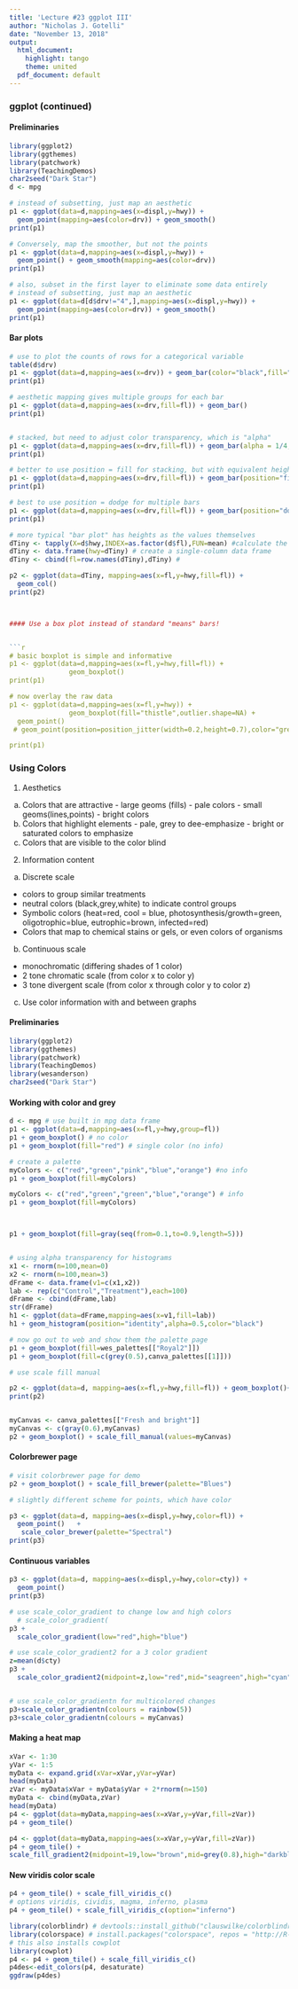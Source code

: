 ```yaml
---
title: 'Lecture #23 ggplot III'
author: "Nicholas J. Gotelli"
date: "November 13, 2018"
output:
  html_document:
    highlight: tango
    theme: united
  pdf_document: default
---
```

### ggplot (continued)

#### Preliminaries
```r
library(ggplot2)
library(ggthemes)
library(patchwork)
library(TeachingDemos)
char2seed("Dark Star")
d <- mpg

# instead of subsetting, just map an aesthetic
p1 <- ggplot(data=d,mapping=aes(x=displ,y=hwy)) +
  geom_point(mapping=aes(color=drv)) + geom_smooth()
print(p1)

# Conversely, map the smoother, but not the points
p1 <- ggplot(data=d,mapping=aes(x=displ,y=hwy)) +
  geom_point() + geom_smooth(mapping=aes(color=drv))
print(p1)

# also, subset in the first layer to eliminate some data entirely
# instead of subsetting, just map an aesthetic
p1 <- ggplot(data=d[d$drv!="4",],mapping=aes(x=displ,y=hwy)) +
  geom_point(mapping=aes(color=drv)) + geom_smooth()
print(p1)

```


#### Bar plots
```r
# use to plot the counts of rows for a categorical variable
table(d$drv)
p1 <- ggplot(data=d,mapping=aes(x=drv)) + geom_bar(color="black",fill="goldenrod")
print(p1)

# aesthetic mapping gives multiple groups for each bar
p1 <- ggplot(data=d,mapping=aes(x=drv,fill=fl)) + geom_bar()
print(p1)


# stacked, but need to adjust color transparency, which is "alpha"
p1 <- ggplot(data=d,mapping=aes(x=drv,fill=fl)) + geom_bar(alpha = 1/4, position="identity")
print(p1)

# better to use position = fill for stacking, but with equivalent height
p1 <- ggplot(data=d,mapping=aes(x=drv,fill=fl)) + geom_bar(position="fill")
print(p1)

# best to use position = dodge for multiple bars
p1 <- ggplot(data=d,mapping=aes(x=drv,fill=fl)) + geom_bar(position="dodge",color="black",size=1)
print(p1)

# more typical "bar plot" has heights as the values themselves
dTiny <- tapply(X=d$hwy,INDEX=as.factor(d$fl),FUN=mean) #calculate the means
dTiny <- data.frame(hwy=dTiny) # create a single-column data frame
dTiny <- cbind(fl=row.names(dTiny),dTiny) # 

p2 <- ggplot(data=dTiny, mapping=aes(x=fl,y=hwy,fill=fl)) +
  geom_col()
print(p2)



#### Use a box plot instead of standard "means" bars!


```r
# basic boxplot is simple and informative
p1 <- ggplot(data=d,mapping=aes(x=fl,y=hwy,fill=fl)) +
               geom_boxplot()
print(p1)

# now overlay the raw data
p1 <- ggplot(data=d,mapping=aes(x=fl,y=hwy)) +
               geom_boxplot(fill="thistle",outlier.shape=NA) + 
  geom_point()
 # geom_point(position=position_jitter(width=0.2,height=0.7),color="grey60")

print(p1)
```
### Using Colors

1. Aesthetics
  a. Colors that are attractive
    - large geoms (fills) - pale colors
    - small geoms(lines,points) - bright colors
  b. Colors that highlight elements
    - pale, grey to dee-emphasize
    - bright or saturated colors to emphasize
  c. Colors that are visible to the color blind

2. Information content
  a. Discrete scale
   - colors to group similar treatments
   - neutral colors (black,grey,white) to indicate control groups
   - Symbolic colors (heat=red, cool = blue, photosynthesis/growth=green, oligotrophic=blue, eutrophic=brown, infected=red)
   - Colors that map to chemical stains or gels, or even colors of organisms
 b. Continuous scale
  - monochromatic (differing shades of 1 color)
  - 2 tone chromatic scale (from color x to color y)
  - 3 tone divergent scale (from color x through color y to color z)
 c. Use color information with and between graphs
    



#### Preliminaries

```r
library(ggplot2)
library(ggthemes)
library(patchwork)
library(TeachingDemos)
library(wesanderson)
char2seed("Dark Star")
```
#### Working with color and grey

```r
d <- mpg # use built in mpg data frame
p1 <- ggplot(data=d,mapping=aes(x=fl,y=hwy,group=fl))
p1 + geom_boxplot() # no color
p1 + geom_boxplot(fill="red") # single color (no info)

# create a palette
myColors <- c("red","green","pink","blue","orange") #no info
p1 + geom_boxplot(fill=myColors)

myColors <- c("red","green","green","blue","orange") # info
p1 + geom_boxplot(fill=myColors)



p1 + geom_boxplot(fill=gray(seq(from=0.1,to=0.9,length=5)))


# using alpha transparency for histograms
x1 <- rnorm(n=100,mean=0)
x2 <- rnorm(n=100,mean=3)
dFrame <- data.frame(v1=c(x1,x2))
lab <- rep(c("Control","Treatment"),each=100)
dFrame <- cbind(dFrame,lab)
str(dFrame)
h1 <- ggplot(data=dFrame,mapping=aes(x=v1,fill=lab))
h1 + geom_histogram(position="identity",alpha=0.5,color="black") 

# now go out to web and show them the palette page
p1 + geom_boxplot(fill=wes_palettes[["Royal2"]])
p1 + geom_boxplot(fill=c(grey(0.5),canva_palettes[[1]]))

# use scale fill manual

p2 <- ggplot(data=d, mapping=aes(x=fl,y=hwy,fill=fl)) + geom_boxplot()+ scale_fill_manual(values=wes_palettes[["Darjeeling1"]])
print(p2)


myCanvas <- canva_palettes[["Fresh and bright"]]
myCanvas <- c(gray(0.6),myCanvas)
p2 + geom_boxplot() + scale_fill_manual(values=myCanvas)
```

#### Colorbrewer page
```r
# visit colorbrewer page for demo
p2 + geom_boxplot() + scale_fill_brewer(palette="Blues")

# slightly different scheme for points, which have color

p3 <- ggplot(data=d, mapping=aes(x=displ,y=hwy,color=fl)) +
  geom_point()   +
   scale_color_brewer(palette="Spectral")
print(p3)
```

#### Continuous variables
```r
p3 <- ggplot(data=d, mapping=aes(x=displ,y=hwy,color=cty)) +
  geom_point()    
print(p3)

# use scale_color_gradient to change low and high colors
  # scale_color_gradient(
p3 +
  scale_color_gradient(low="red",high="blue")

# use scale_color_gradient2 for a 3 color gradient
z=mean(d$cty)
p3 +
  scale_color_gradient2(midpoint=z,low="red",mid="seagreen",high="cyan",space="Lab")


# use scale_color_gradientn for multicolored changes
p3+scale_color_gradientn(colours = rainbow(5))
p3+scale_color_gradientn(colours = myCanvas)
```

#### Making a heat map
```r
xVar <- 1:30
yVar <- 1:5
myData <- expand.grid(xVar=xVar,yVar=yVar)
head(myData)
zVar <- myData$xVar + myData$yVar + 2*rnorm(n=150)
myData <- cbind(myData,zVar)
head(myData)
p4 <- ggplot(data=myData,mapping=aes(x=xVar,y=yVar,fill=zVar))
p4 + geom_tile()

p4 <- ggplot(data=myData,mapping=aes(x=xVar,y=yVar,fill=zVar))
p4 + geom_tile() +
scale_fill_gradient2(midpoint=19,low="brown",mid=grey(0.8),high="darkblue")
```
#### New viridis color scale
```r
p4 + geom_tile() + scale_fill_viridis_c()
# options viridis, cividis, magma, inferno, plasma
p4 + geom_tile() + scale_fill_viridis_c(option="inferno")
```

```r
library(colorblindr) # devtools::install_github("clauswilke/colorblindr")
library(colorspace) # install.packages("colorspace", repos = "http://R-Forge.R-project.org") --- colorblindr requires the development version
# this also installs cowplot 
library(cowplot)
p4 <- p4 + geom_tile() + scale_fill_viridis_c() 
p4des<-edit_colors(p4, desaturate)
ggdraw(p4des)


```

